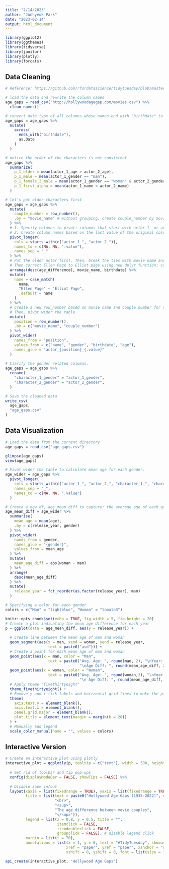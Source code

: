```yaml
---
title: "2/14/2023"
author: "Junhyeok Park"
date: "2023-02-14"
output: html_document
---
```


```r
library(ggplot2)
library(ggthemes)
library(tidyverse)
library(janitor)
library(plotly)
library(forcats)
```

## Data Cleaning
```r
# Reference: https://github.com/rfordatascience/tidytuesday/blob/master/data/2023/2023-02-14/readme.md

# load the data and rewrite the column names
age_gaps = read_csv("http://hollywoodagegap.com/movies.csv") %>% 
  clean_names()

# convert date type of all columns whose names end with "birthdate" to date
age_gaps = age_gaps %>% 
  mutate(
    across(
      ends_with("birthdate"),
      as.Date
    )
  )

# notice the order of the characters is not consistent
age_gaps %>% 
  summarize(
    p_1_older = mean(actor_1_age > actor_2_age),
    p_1_male = mean(actor_1_gender == "man"),
    p_1_female_2_male = mean(actor_1_gender == "woman" & actor_2_gender == "man"),
    p_1_first_alpha = mean(actor_1_name < actor_2_name)
  )

# let's put older characters first
age_gaps = age_gaps %>% 
  mutate(
    couple_number = row_number(),
    .by = "movie_name" # without grouping, create couple_number by movie_name
  ) %>% 
  # 1. Specify columns to pivot: columns that start with actor_1_ or actor_2_
  # 2. Create column names based on the last value of the original column names separted by _.
  pivot_longer(
    cols = starts_with(c("actor_1_", "actor_2_")), 
    names_to = c(NA, NA, ".value"), 
    names_sep = "_"
  ) %>% 
  # Put the older actor first. Then, break the ties with movie name and birthday in ascending order.
  # Then correct Ellen Page to Elliot page using new dplyr function: case_match
  arrange(desc(age_difference), movie_name, birthdate) %>% 
  mutate(
    name = case_match(
      name,
      "Ellen Page" ~ "Elliot Page",
      .default = name
    )
  ) %>% 
  # Create a new row_number based on movie name and couple number for new column names.
  # Then, pivot wider the table.
  mutate(
    position = row_number(),
    .by = c("movie_name", "couple_number")
  ) %>% 
  pivot_wider(
    names_from = "position",
    values_from = c("name", "gender", "birthdate", "age"),
    names_glue = "actor_{position}_{.value}"
  )
  
# Clarify the gender related columns.
age_gaps = age_gaps %>% 
  rename(
    "character_1_gender" = "actor_1_gender",
    "character_2_gender" = "actor_2_gender",
  )

# Save the cleaned data
write_csv(
  age_gaps,
  "age_gaps.csv"
)
```

## Data Visualization
```r
# Load the data from the current directory
age_gaps = read_csv("age_gaps.csv")

glimpse(age_gaps)
view(age_gaps)

# Pivot wider the table to calculate mean age for each gender.
age_wider = age_gaps %>% 
  pivot_longer(
    cols = starts_with(c("actor_1_", "actor_2_", "character_1_", "character_2_")),
    names_sep = "_",
    names_to = c(NA, NA, ".value")
  )

# Create a new df, age_mean_diff to capture: the average age of each gender per year and the average of the ages.
age_mean_diff = age_wider %>% 
  summarise(
    mean_age = mean(age),
    .by = c(release_year, gender)
  ) %>% 
  pivot_wider(
    names_from = gender,
    names_glue = "{gender}",
    values_from = mean_age
  ) %>% 
  mutate(
    mean_age_diff = abs(woman - man)
  ) %>% 
  arrange(
    desc(mean_age_diff)
  ) %>%
  mutate(
    release_year = fct_reorder(as.factor(release_year), man)
  )

# Specifying a color for each gender
colors = c("Man" = "lightblue", "Woman" = "tomato3")

knitr::opts_chunk$set(echo = TRUE, fig.width = 5, fig.height = 20)
# Create a plot indicating the mean age difference for each year
p = ggplot(data = age_mean_diff, aes(y = release_year)) +
  
  # Create line between the mean age of man and woman
  geom_segment(aes(x = man, xend = woman, yend = release_year,
                   text = paste0("asd"))) +
  # Create a point for each mean age of man and woman
  geom_point(aes(x = man, color = "Man",
                   text = paste0("Avg. Age: ", round(man, 2), "\nYear: ", release_year,
                                 "\nAge Diff: ", round(mean_age_diff, 2)))) +
  geom_point(aes(x = woman, color = "Woman",
                   text = paste0("Avg. Age: ", round(woman,2), "\nYear: ", release_year,
                                 "\n Age Diff: ", round(mean_age_diff, 2)))) +
  # Apply theme "fivethirtyeight"
  theme_fivethirtyeight() +
  # Remove y and x tick labels and horizontal grid lines to make the plot bit more cleaner
  theme(
    axis.text.y = element_blank(),
    axis.text.x = element_blank(),
    panel.grid.major = element_blank(),
    plot.title = element_text(margin = margin(b = 20))
  ) +
  # Manually add legend
  scale_color_manual(name = "", values = colors)
```

## Interactive Version
```r
# Create an interactive plot using plotly
interactive_plot = ggplotly(p, tooltip = c("text"), width = 500, height = 800) %>% 
  
  # Get rid of toolbar and tip pop-ups
  config(displayModeBar = FALSE, showTips = FALSE) %>% 
  
  # Disable zoom in/out
  layout(xaxis = list(fixedrange = TRUE), yaxis = list(fixedrange = TRUE),
         title = list(text = paste0("Hollywood Age Gaps (1935-2022)", # manually add subtitle using HTML
                      "<br>",
                      "<sup>",
                      "The age difference between movie couples",
                      "</sup>")),
         legend = list(x = 0.8, y = 0.5, title = "",
                       itemclick = FALSE,
                       itemdoubleclick = FALSE,
                       groupclick = FALSE), # disable legend click
         margin = list(t = 70), 
         annotations = list(x = 1, y = 0, text = "#TidyTuesday", showarrow = FALSE, 
                           xref = "paper", yref = "paper", xanchor = "right", yanchor = "auto",
                           xshift = 0, yshift = 0, font = list(size = 10, color = "gray"))) 

api_create(interactive_plot, "Hollywood Age Gaps")
```

